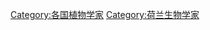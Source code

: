 {{Commonscat|Botanists from the Netherlands}}

[[Category:各国植物学家|Category:各国植物学家]]
[[Category:荷兰生物学家|Category:荷兰生物学家]]